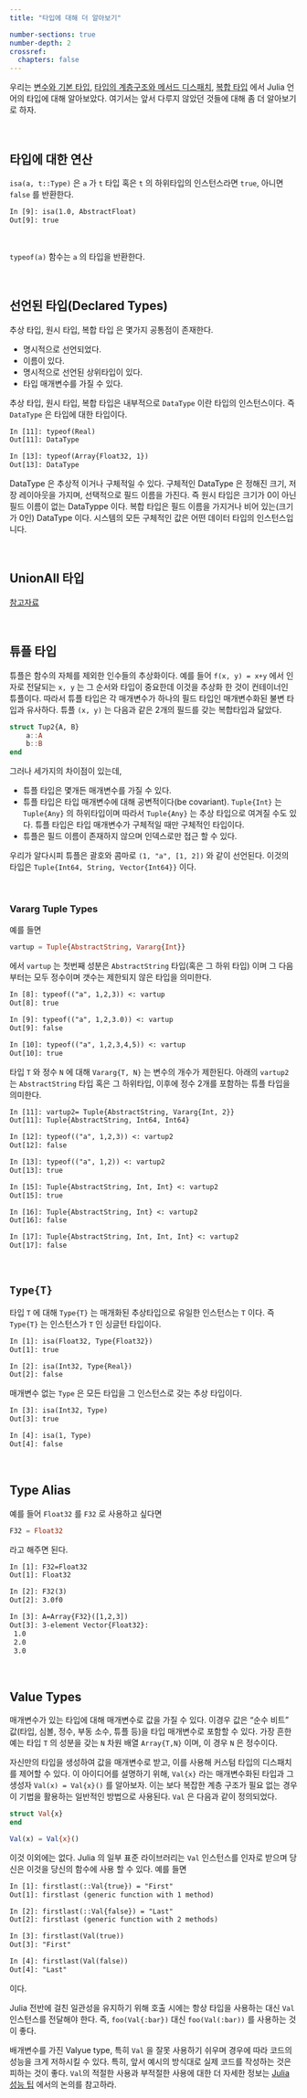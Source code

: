 ```yaml
---
title: "타입에 대해 더 알아보기"

number-sections: true
number-depth: 2
crossref:
  chapters: false
---
```


우리는 [변수와 기본 타입](../introduction_to_julia/02_variables_basic_types.qmd), [타입의 계층구조와 메서드 디스패치](../introduction_to_julia/08_type_hierarchy.qmd), [복합 타입](../introduction_to_julia/09_composite_types.qmd) 에서 Julia 언어의 타입에 대해 알아보았다. 여기서는 앞서 다루지 않았던 것들에 대해 좀 더 알아보기로 하자.

</br>

## 타입에 대한 연산 {#sec-moreontype_operations_on_types}

`isa(a, t::Type)` 은 `a` 가 `t` 타입 혹은 `t` 의 하위타입의 인스턴스라면 `true`, 아니면 `false` 를 반환한다. 

```.txt
In [9]: isa(1.0, AbstractFloat)
Out[9]: true
```

</br>

`typeof(a)` 함수는 `a` 의 타입을 반환한다.

</br>

## 선언된 타입(Declared Types) {#sec-moreontype_declared_types}

추상 타입, 원시 타입, 복합 타입 은 몇가지 공통점이 존재한다.

 - 명시적으로 선언되었다.
 - 이름이 있다.
 - 명시적으로 선언된 상위타입이 있다.
 - 타입 매개변수를 가질 수 있다.

추상 타입, 원시 타입, 복합 타입은 내부적으로 `DataType` 이란 타입의 인스턴스이다. 즉 `DataType` 은 타입에 대한 타입이다. 

```txt
In [11]: typeof(Real)
Out[11]: DataType

In [13]: typeof(Array{Float32, 1})
Out[13]: DataType
```

DataType 은 추상적 이거나 구체적일 수 있다. 구체적인 DataType 은 정해진 크기, 저장 레이아웃을 가지며, 선택적으로 필드 이름을 가진다. 즉 원시 타입은 크기가 0이 아닌 필드 이름이 없는 DataTyppe 이다. 복합 타입은 필드 이름을 가지거나 비어 있는(크기가 0인) DataType 이다.
시스템의 모든 구체적인 값은 어떤 데이터 타입의 인스턴스입니다.

</br>

## UnionAll 타입 {#sec-moreontype_unionall_type}

[참고자료](https://docs.julialang.org/en/v1/devdocs/types/#UnionAll-types)

</br>

## 튜플 타입 {#sec-moreontype_tuple_types}

튜플은 함수의 자체를 제외한 인수들의 추상화이다. 예를 들어 `f(x, y) = x+y` 에서 인자로 전달되는 `x, y` 는 그 순서와 타입이 중요한데 이것을 추상화 한 것이 컨테이너인 튜플이다. 따라서 튜플 타입은 각 매개변수가 하나의 필드 타입인 매개변수화된 불변 타입과 유사하다. 튜플 `(x, y)` 는 다음과 같은 2개의 필드를 갖는 복합타입과 닮았다.

```julia
struct Tup2{A, B}
    a::A
    b::B
end
```

그러나 세가지의 차이점이 있는데,

- 튜플 타입은 몇개든 매개변수를 가질 수 있다.
- 튜플 타입은 타입 매개변수에 대해 공변적이다(be covariant). `Tuple{Int}` 는 `Tuple{Any}` 의 하위타입이며 따라서 `Tuple{Any}` 는 추상 타입으로 여겨질 수도 있다. 튜플 타입은 타입 매개변수가 구체적일 때만 구체적인 타입이다.
- 튜플은 필드 이름이 존재하지 않으며 인덱스로만 접근 할 수 있다.

우리가 알다시피 튜플은 괄호와 콤마로 `(1, "a", [1, 2])` 와 같이 선언된다. 이것의 타입은 `Tuple{Int64, String, Vector{Int64}}` 이다.

</br>

### Vararg Tuple Types {#sec-moreontype_vararg_tuple_type}

예를 들면

```julia
vartup = Tuple{AbstractString, Vararg{Int}}
```

에서 `vartup` 는 첫번째 성분은 `AbstractString` 타입(혹은 그 하위 타입) 이며 그 다음부터는 모두 정수이며 갯수는 제한되지 않은 타입을 의미한다.

```txt
In [8]: typeof(("a", 1,2,3)) <: vartup
Out[8]: true

In [9]: typeof(("a", 1,2,3.0)) <: vartup
Out[9]: false

In [10]: typeof(("a", 1,2,3,4,5)) <: vartup
Out[10]: true
```

타입 `T` 와 정수 `N` 에 대해 `Vararg{T, N}` 는 변수의 개수가 제한된다. 아래의 `vartup2` 는 `AbstractString` 타입 혹은 그 하위타입, 이후에 정수 2개를 포함하는 튜플 타입을 의미한다.

```txt
In [11]: vartup2= Tuple{AbstractString, Vararg{Int, 2}}
Out[11]: Tuple{AbstractString, Int64, Int64}

In [12]: typeof(("a", 1,2,3)) <: vartup2
Out[12]: false

In [13]: typeof(("a", 1,2)) <: vartup2
Out[13]: true

In [15]: Tuple{AbstractString, Int, Int} <: vartup2
Out[15]: true

In [16]: Tuple{AbstractString, Int} <: vartup2
Out[16]: false

In [17]: Tuple{AbstractString, Int, Int, Int} <: vartup2
Out[17]: false
```


</br>

## `Type{T}` {#sec-moreontype_type_selector}

타입 `T` 에 대해 `Type{T}` 는 매개화된 추상타입으로 유일한 인스턴스는 `T` 이다. 즉 `Type{T}` 는 인스턴스가 `T` 인 싱글턴 타입이다.

```txt
In [1]: isa(Float32, Type{Float32})
Out[1]: true

In [2]: isa(Int32, Type{Real})
Out[2]: false
```

매개변수 없는 `Type` 은 모든 타입을 그 인스턴스로 갖는 추상 타입이다. 

```txt
In [3]: isa(Int32, Type)
Out[3]: true

In [4]: isa(1, Type)
Out[4]: false
```


</br>

## Type Alias {#sec-moreontype_type-alias}

예를 들어 `Float32` 를 `F32` 로 사용하고 싶다면

```julia
F32 = Float32
```

라고 해주면 된다.

```txt
In [1]: F32=Float32
Out[1]: Float32

In [2]: F32(3)
Out[2]: 3.0f0

In [3]: A=Array{F32}([1,2,3])
Out[3]: 3-element Vector{Float32}:
 1.0
 2.0
 3.0
```

</br>

## Value Types {#sec-moreontype_value_types}

매개변수가 있는 타입에 대해 매개변수로 값을 가질 수 있다. 이경우 값은 "순수 비트" 값(타입, 심볼, 정수, 부동 소수, 튜플 등)을 타입 매개변수로 포함할 수 있다. 가장 흔한 예는 타입 `T` 의 성분을 갖는 `N` 차원 배열 `Array{T,N}` 이며, 이 경우 `N` 은 정수이다.

자신만의 타입을 생성하여 값을 매개변수로 받고, 이를 사용해 커스텀 타입의 디스패치를 제어할 수 있다. 이 아이디어를 설명하기 위해, `Val{x}` 라는 매개변수화된 타입과 그 생성자 `Val(x) = Val{x}()` 를 알아보자. 이는 보다 복잡한 계층 구조가 필요 없는 경우 이 기법을 활용하는 일반적인 방법으로 사용된다. `Val` 은 다음과 같이 정의되었다.

```julia
struct Val{x}
end

Val(x) = Val{x}()
```

이것 이외에는 없다. Julia 의 일부 표준 라이브러리는 `Val` 인스턴스를 인자로 받으며 당신은 이것을 당신의 함수에 사용 할 수 있다. 예를 들면

```txt
In [1]: firstlast(::Val{true}) = "First"
Out[1]: firstlast (generic function with 1 method)

In [2]: firstlast(::Val{false}) = "Last"
Out[2]: firstlast (generic function with 2 methods)

In [3]: firstlast(Val(true))
Out[3]: "First"

In [4]: firstlast(Val(false))
Out[4]: "Last"
```

이다.

Julia 전반에 걸친 일관성을 유지하기 위해 호출 시에는 항상 타입을 사용하는 대신 `Val` 인스턴스를 전달해야 한다. 즉, `foo(Val{:bar})` 대신 `foo(Val(:bar))` 를 사용하는 것이 좋다.

배개변수를 가진 Valyue type, 특히 `Val` 을 잘못 사용하기 쉬우며 경우에 따라 코드의 성능을 크게 저하시킬 수 있다. 특히, 앞서 예시의 방식대로 실제 코드를 작성하는 것은 피하는 것이 좋다. `Val`의 적절한 사용과 부적절한 사용에 대한 더 자세한 정보는 [Julia 성능 팁](performance_tips.qmd) 에서의 논의를 참고하라.